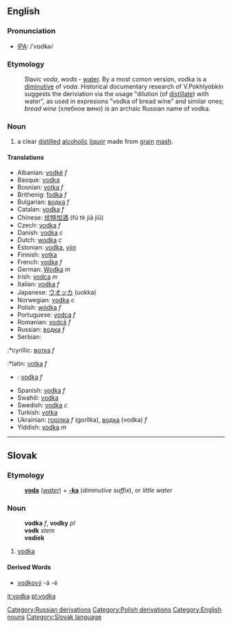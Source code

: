 {{wikipedia}}
==English==

===Pronunciation===
*[[International Phonetic Alphabet|IPA]]: /ˈvɒdkə/

===Etymology===

:Slavic ''voda'', ''woda'' - [[water]]. By a most comon version, vodka is a [[diminutive]] of ''voda''. Historical documentary research of V.Pokhlyobkin suggests the deriviation via the usage "dilution (of [[distil]]late) with water", as used in expresions "vodka of bread wine" and similar ones; ''bread wine'' (хлебное вино) is an archaic Russian name of vodka.

===Noun===

# a clear [[distil]]led [[alcoholic]] [[liquor]] made from [[grain]] [[mash]].

====Translations====
*Albanian: [[vodkë]] ''f''
*Basque: [[vodka]]
*Bosnian: [[votka]] ''f''
*Brithenig: [[fodka]] ''f''
*Bulgarian: [[водка]] ''f''
*Catalan: [[vodka]] ''f''
*Chinese: [[伏特加酒]] (fú tè jiā jiǔ)
*Czech: [[vodka]] ''f''
*Danish: [[vodka]] ''c''
*Dutch: [[wodka]] ''c''
*Estonian: [[vodka]], [[viin]]
*Finnish: [[votka]]
*French: [[vodka]] ''f''
*German: [[Wodka]] ''m''
*Irish: [[vodca]] ''m''
*Italian: [[vodka]] ''f''
*Japanese: [[ウオッカ]] (uokka)
*Norwegian: [[vodka]] ''c''
*Polish: [[wódka]] ''f''
*Portuguese: [[vodca]] ''f''
*Romanian: [[vodcă]] ''f''
*Russian: [[водка]] ''f''
*Serbian:
:*cyrillic: [[вотка]] ''f''
:*latin: [[votka]] ''f''
*{{sk}}: [[vodka#Slovak|vodka]] ''f''
*Spanish: [[vodka]] ''f''
*Swahili: [[vodka]]
*Swedish: [[vodka]] ''c''
*Turkish: [[votka]]
*Ukrainian: [[горілка]] ''f'' (gorîlka), [[водка]] (vodka) ''f''
*Yiddish: [[vodka]] ''m''

----

==Slovak==
===Etymology===
:'''[[voda#Slovak|voda]]''' (''[[water]]'') + '''[[-ka#Slovak|-ka]]''' (''diminutive suffix''), or ''little water''
===Noun===
:'''vodka''' ''f'', '''vodky''' ''pl''
:'''vodk''' ''stem''
:'''vodiek''' ''{{genpl}}''
:{{decpat}} {{zena}}
# [[vodka#English|vodka]]
====Derived Words====
* [[vodkový]] -á -é

[[Category:Russian derivations]]
[[Category:Polish derivations]]
[[Category:English nouns]]
[[Category:Slovak language]]

[[it:vodka]]
[[pl:vodka]]